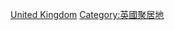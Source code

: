 {{Commonscat|Villages in the United Kingdom}}

[[Category:各國村落|United Kingdom]]
[[Category:英國聚居地|Category:英國聚居地]]